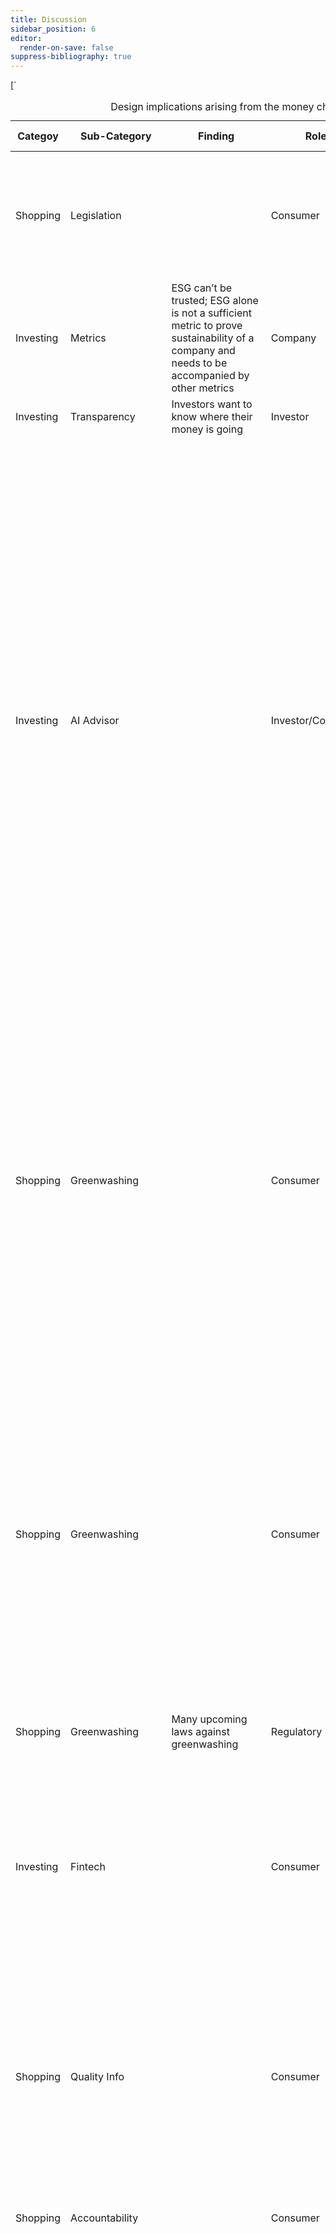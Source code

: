 ```yaml
---
title: Discussion
sidebar_position: 6
editor:
  render-on-save: false
suppress-bibliography: true
---
```





[`
<table style="width:100%;">
<caption>Design implications arising from the money chapter.</caption>
<colgroup>
<col style="width: 1%" />
<col style="width: 1%" />
<col style="width: 14%" />
<col style="width: 2%" />
<col style="width: 79%" />
<col style="width: 0%" />
</colgroup>
<thead>
<tr>
<th>Categoy</th>
<th>Sub-Category</th>
<th>Finding</th>
<th>Role</th>
<th><strong><em>Design Implications</em></strong></th>
<th></th>
</tr>
</thead>
<tbody>
<tr>
<td>Shopping</td>
<td>Legislation</td>
<td></td>
<td>Consumer</td>
<td>As a consumer, I can get notified by the app about highlights of poor legislation refuted by science.</td>
<td></td>
</tr>
<tr>
<td>Investing</td>
<td>Metrics</td>
<td>ESG can’t be trusted; ESG alone is not a sufficient metric to prove sustainability of a company and needs to be accompanied by other metrics</td>
<td>Company</td>
<td></td>
<td></td>
</tr>
<tr>
<td>Investing</td>
<td>Transparency</td>
<td>Investors want to know where their money is going</td>
<td>Investor</td>
<td>Visualize what happens with the money.</td>
<td></td>
</tr>
<tr>
<td>Investing</td>
<td>AI Advisor</td>
<td></td>
<td>Investor/Consumer</td>
<td>This applies to both institutional and increasingly retail investors. Sustainable investing is possible due to consumer demand for greener products and services, and new tools such as ESG for measuring sustainable businesses and assets, as well as advancements in large-scale computational technologies to analyze large amounts of tracking data, comparing performance between different assets. Given these developments, might it be possible to create a practical sustainable investing AI advisor for consumers?</td>
<td></td>
</tr>
<tr>
<td>Shopping</td>
<td>Greenwashing</td>
<td></td>
<td>Consumer</td>
<td>Sustainability is fragmented. How can billions of people find greener alternatives and build closer relationships with sustainability-focused companies? Greenwashing is widespread, how can we feel trust, honesty, and transparency? A research project for designing a sustainable shopping, savings, and investing companion.</td>
<td></td>
</tr>
<tr>
<td>Shopping</td>
<td>Greenwashing</td>
<td></td>
<td>Consumer</td>
<td>Reading EU Commission’s proposals, one might think the politicians have everything under control, we can relax and continue the same lifestyles as before. Unfortunately, this is not true. As with ESG, while the good intentions may be there, the reality is emissions keep rising, while they should be falling. It’s possible to curb greenwashing!</td>
<td></td>
</tr>
<tr>
<td>Shopping</td>
<td>Greenwashing</td>
<td>Many upcoming laws against greenwashing</td>
<td>Regulatory</td>
<td></td>
<td></td>
</tr>
<tr>
<td>Investing</td>
<td>Fintech</td>
<td></td>
<td>Consumer</td>
<td>Fintech Like a Robinhood stock symbol page for brands including live ESG metrics and ability to register divestment. Same for crypto can be automated? People will start to discuss ESG vs price discrepancy?</td>
<td></td>
</tr>
<tr>
<td>Shopping</td>
<td>Quality Info</td>
<td></td>
<td>Consumer</td>
<td>hetkel hinna info liigub aga toidu kvaliteedi info ei liigu roheline filter finding good quality products stock are disconnected from the products companies make</td>
<td></td>
</tr>
<tr>
<td>Shopping</td>
<td>Accountability</td>
<td></td>
<td>Consumer</td>
<td>What if we gave consumers the tools to keep companies accountable?</td>
<td></td>
</tr>
<tr>
<td>Investing</td>
<td>Education</td>
<td></td>
<td>Consumer</td>
<td>As an interaction design student who cares about the environment, I ask myself how can interaction design contribute to increase sustainability? I make the assumption that investing is inherently “good” for one’s life, in the same way, that doing sports is good, or eating healthy is good. It’s one of the human activities that is required for an improved quality of life as we age – and started investing sooner, rather than later, is best because of the compound interest. Nonetheless, investment also includes higher risk than sports or food. How to communicate the risk effectively while educating the users?</td>
<td></td>
</tr>
<tr>
<td>Investing</td>
<td>Engagement</td>
<td></td>
<td>Consumer</td>
<td>Airbnb for Investments platform for projects linked to your consumption habits. Can provide better products for you as well as invest in these companies. The consumer can feel closer connection to the businesses they interact with through shared values, leads to participatory design and stakeholder capitalism. Platform to understand investment products. Green crowdfunding already allows people to invest into projects to make new green products, for example from recycled materials. but what about getting involved on a deeper level. Bigger than projects, scalable solutions. Kickstarter has green projects section. Startups vs large businesses. The design of the user interface helps the adoption of a new technology. What is the suitable user interface for millennial green investors?</td>
<td></td>
</tr>
<tr>
<td>Saving</td>
<td>Fintech</td>
<td></td>
<td>Consumer</td>
<td><em>As a user, I can use the app to compare banks available in my country.</em></td>
<td></td>
</tr>
<tr>
<td>Investing</td>
<td>Transparency</td>
<td></td>
<td>Consumer</td>
<td>How could people apply the same principle (<strong>Know Your Company</strong>) when buying a product or investing? Would building an ESG community help push polluting companies towards greener practices? or starving them from cheap access to capital.</td>
<td></td>
</tr>
<tr>
<td>Investing</td>
<td>Metrics</td>
<td></td>
<td>Consumer</td>
<td>We need a dashboard of comparable public indicators about each company.</td>
<td></td>
</tr>
<tr>
<td>Investing</td>
<td>Community</td>
<td>Web3 allows pooling resources in multi-sign wallets.</td>
<td>Investor</td>
<td>Make a climate hedge fund with friends.</td>
<td></td>
</tr>
<tr>
<td>Investing</td>
<td>Fintech</td>
<td></td>
<td>Investor</td>
<td>Sustainable investing product for young people everyday use Crypto, NFT provide everyday excitement trend of young people in crypto retail investors without needing to pay bank fees</td>
<td></td>
</tr>
<tr>
<td>Shopping</td>
<td>Accountability</td>
<td></td>
<td>Consumer</td>
<td>AI alert: “The company you’ve purchased from 3x in the past month is owned by Unilevel, which is under investigation for poor labor practices and deforestation”.</td>
<td></td>
</tr>
<tr>
<td>Investing</td>
<td>Education</td>
<td></td>
<td>User</td>
<td>Help me write me investment thesis first.</td>
<td></td>
</tr>
<tr>
<td>Investing</td>
<td>Governance</td>
<td></td>
<td>Investor</td>
<td>Show company board membership in the app product view.</td>
<td></td>
</tr>
<tr>
<td>Saving</td>
<td>Anthropomorphism</td>
<td>Money anthropomorphism increases saving behavior; mobile money users are better at saving.</td>
<td>Consumer</td>
<td>Make saving money look like an avatar or piggy bank or another cute character.</td>
<td></td>
</tr>
<tr>
<td>Shopping</td>
<td>Payments</td>
<td>BNPL</td>
<td>Consumer</td>
<td>This suggests users are already used to having more options in the payment flow.</td>
<td></td>
</tr>
<tr>
<td>Shopping</td>
<td>Certification</td>
<td></td>
<td>Regulatory</td>
<td></td>
<td></td>
</tr>
</tbody>
</table>
`,`
<table style="width:100%;">
<caption>Design implications arising from the design chapter.</caption>
<colgroup>
<col style="width: 1%" />
<col style="width: 3%" />
<col style="width: 2%" />
<col style="width: 92%" />
</colgroup>
<thead>
<tr>
<th>Category</th>
<th>Sub-Category</th>
<th>Role</th>
<th><strong><em>Design Implications</em></strong></th>
</tr>
</thead>
<tbody>
<tr>
<td>Shopping</td>
<td>Greenwashing</td>
<td>Consumer</td>
<td>Personal CO2 tracking is ineffective and the focus should be on systematic change towards circular design and zero waste practices.</td>
</tr>
<tr>
<td>Shopping</td>
<td>Accountability</td>
<td>Consumer</td>
<td>Help consumers to demand more</td>
</tr>
<tr>
<td>Shopping</td>
<td>Lack of transparency</td>
<td>Consumer</td>
<td>Make open data easy to use in everyday life</td>
</tr>
<tr>
<td>Shopping</td>
<td>Transparency</td>
<td>Consumer</td>
<td>The key idea is making CO<del>2</del> Visible.</td>
</tr>
<tr>
<td>Investing</td>
<td>Greenwashing</td>
<td>Investor</td>
<td>Rank companies based on sustainability</td>
</tr>
<tr>
<td>Shopping</td>
<td>Guidance</td>
<td>Consumer</td>
<td>Help you to decide: what to buy, how to save, where to invest.</td>
</tr>
<tr>
<td>Shopping</td>
<td>Decision Fatigue</td>
<td>Consumer</td>
<td>What if there was a “Green Filter” on every product everywhere?</td>
</tr>
<tr>
<td>Saving</td>
<td>Engagement</td>
<td>Consumer</td>
<td>Become a Sustainability-Aware App or Game.</td>
</tr>
<tr>
<td>Investing</td>
<td>Education</td>
<td>Investor</td>
<td>Focus on how college students can invest in specific industries?</td>
</tr>
<tr>
<td>Shopping</td>
<td>Rankings</td>
<td>Consumer</td>
<td>Where to shop rankings for groceries: list worst offenders in terms of products; shop and invest according to your values.</td>
</tr>
<tr>
<td>Saving</td>
<td>Self Tracking</td>
<td>Consumer</td>
<td>What Quantified Self look like for sustainability?</td>
</tr>
<tr>
<td>Saving</td>
<td>Coaching</td>
<td>Consumer</td>
<td>Empowering people to live a sustainable day</td>
</tr>
<tr>
<td>Shopping</td>
<td>Decision Support</td>
<td>Consumer</td>
<td>What if there was a “Green Filter” on every product everywhere?</td>
</tr>
<tr>
<td>Saving</td>
<td>Engagement</td>
<td>Consumer</td>
<td>Become a Sustainability-Aware App or Game.</td>
</tr>
<tr>
<td>Saving</td>
<td>Guidance</td>
<td>Consumer</td>
<td>Guidance could help young people beat climate anxiety by taking meaningful action.</td>
</tr>
<tr>
<td>Saving</td>
<td>Mental Health</td>
<td>Consumer</td>
<td>The app is just as much about helping people deal with climate anxiety as it is with solving the climate issue.</td>
</tr>
<tr>
<td>Saving</td>
<td>Metrics</td>
<td>Company</td>
<td>List of metrics that should be tracked to enable useful analytics. Ex: % of beach pollution, air pollution, water pollution (I had this idea while meditating). In essence, “green filter” is a central data repository not unlike “Apple Health for Sustainability”.</td>
</tr>
<tr>
<td>Saving</td>
<td>Health Fitness</td>
<td>Consumer</td>
<td>Health and fitness category apps</td>
</tr>
<tr>
<td>Saving</td>
<td>Coaching</td>
<td>Consumer</td>
<td>Using “green filter” you can get a personalized sustainability plan and personal coach to become healthy and nature-friendly.</td>
</tr>
<tr>
<td>Saving</td>
<td>Personalization</td>
<td>Consumer</td>
<td>All green categories ― Green hub ― Ask the user to prioritize</td>
</tr>
<tr>
<td>Investing</td>
<td>AI Advisor</td>
<td>Investor / Consumer</td>
<td><p>In my “green filter” AI advisor app’s scenario, the AI is scanning for opportunities matching the user’s sustainable investment appetite and risk profile, using different methods of analysis, including alternative data sources.</p>
<p>Traditionally, financial analysts only looked at traditional data, such as company reports, government reports, historic performance, etc., for preparing advisory guidance to their clients. With the advent of AI and big data analysis, many other options of research data have become available, for example, accurate weather predictions for agriculture can affect guidance, because of expected future weather disasters in the area. Other examples include policy predictions, pollution metrics, etc.</p></td>
</tr>
<tr>
<td>Investing</td>
<td>Fintech</td>
<td>Investor / Consumer</td>
<td>Professional financial advisors use automated tools to analyze data and present it in human form to clients. Today’s ubiquitous mobile interfaces, however, provide the opportunity to ‘cut out the middleman’ and provide similar information to clients directly, at a lower cost and a wider scale, often without human intervention. Additional (more expensive) “human-judgment- as-a-service”, a combination of robots + human input, can help provide further personalized advice for the consumer, still at a cheaper price than a dedicated human advisor. Everyone can have a financial advisor.</td>
</tr>
<tr>
<td>Saving</td>
<td>Narrative Design</td>
<td>Consumer</td>
<td>Narrative design brings together film school storytelling experience with design.</td>
</tr>
<tr>
<td>Saving</td>
<td>Narrative Feed</td>
<td>Consumer</td>
<td>Rebuilt the app as a personalized, narrative lifestyle feed.</td>
</tr>
<tr>
<td>Investing</td>
<td>Community</td>
<td>Consumer</td>
<td>How the design can connect people to sustainable outcomes while shopping and investing? Perhaps even forming a community of sustainable action. What I showed in class looks like an app but it could also be a physical object (a speculative design). From the presentations I saw most students seemed to be interested in form and light (many lamps) and a couple were about medical uses. I don’t remember seeing one that could be compatible with the environmental sustainability focus unfortunately…</td>
</tr>
<tr>
<td>Saving</td>
<td>Guided Sustainability</td>
<td>Consumer</td>
<td><strong>Guided Sustainability</strong> refers to using technology to help users make more sustainable decisions and track progress toward goals. “using technology, such as AI and machine learning, to help individuals and organizations make more sustainable decisions and take actions that promote environmental and social sustainability. This can include things like analyzing data on resource usage and emissions, providing recommendations for reducing the environmental impact of operations, or helping to identify and track progress towards sustainability goals. The goal of guided sustainability is to make it easier for people to understand their impact on the environment and to take steps to reduce that impact.”</td>
</tr>
<tr>
<td>Saving</td>
<td>Data Ownership</td>
<td>Consumer</td>
<td>Young people are stuck inside platforms. You do not own the data you put on TikTok.</td>
</tr>
<tr>
<td>Shopping</td>
<td>Transparency</td>
<td>Consumer</td>
<td>With this perspective of scale, what would a shopping experience look like if one knew at the point of sale which products are greener and which are more polluting?</td>
</tr>
<tr>
<td>Investing</td>
<td>AI Advisor</td>
<td>Investor / Consumer</td>
<td>AI Financial Advisors will need to go further to motivate users; they are prone to mistakes based on the data they ingest.</td>
</tr>
<tr>
<td>Investing</td>
<td>Generative AI</td>
<td>Company</td>
<td>Allow producers to make use of Speculative and Participatory design to test out new product ideas.</td>
</tr>
<tr>
<td>Saving</td>
<td>Process</td>
<td>Company</td>
<td>Processes sustain things: implication for design: build an app.</td>
</tr>
<tr>
<td>Shopping</td>
<td>Choice Architecture</td>
<td>Consumer</td>
<td>If sustainability cannot be automated, give the user buttons to choose a sustainable option.</td>
</tr>
<tr>
<td>Shopping</td>
<td>Defaults</td>
<td>Consumer</td>
<td>The power of defaults. Make the sustainable option the default option.</td>
</tr>
<tr>
<td>Shopping</td>
<td>Alerts</td>
<td>Consumer</td>
<td>Your shopping products mostly come from Protector and Gamble and Nestle. These conglomerates have a massive CO2 footprint. Build an index to find alternatives.</td>
</tr>
<tr>
<td>Shopping</td>
<td>Transparency</td>
<td>Consumer</td>
<td>App shows traceability.</td>
</tr>
</tbody>
</table>
`,`
<table style="width:100%;">
<caption>Design implications arising from the college chapter.</caption>
<colgroup>
<col style="width: 2%" />
<col style="width: 3%" />
<col style="width: 2%" />
<col style="width: 90%" />
</colgroup>
<thead>
<tr>
<th>Category</th>
<th>Sub-Category</th>
<th>Role</th>
<th>Design Implications</th>
</tr>
</thead>
<tbody>
<tr>
<td>Saving</td>
<td>Community</td>
<td>Consumer</td>
<td>Taiwanese students are influenced by the actions of their peers; the app should show what other people are doing.</td>
</tr>
<tr>
<td>Saving</td>
<td>–</td>
<td>Consumer</td>
<td>People exist in relation to other people.</td>
</tr>
<tr>
<td>Investing</td>
<td>–</td>
<td>Investor</td>
<td>Psychology of ‘fundraising clubs’ vs individual investing</td>
</tr>
<tr>
<td>Investing</td>
<td>–</td>
<td>Investor</td>
<td><span class="citation" data-cites="UkraineDAOBiddingUkrainian">@UkraineDAOBiddingUkrainian</span> Ukraine DAO to support Ukraine through web3.</td>
</tr>
<tr>
<td>Shopping</td>
<td>–</td>
<td>Consumer</td>
<td>These social movements are small and require too much effort to be feasible for the app? Most college students are not zero waste or minimalist.</td>
</tr>
<tr>
<td>Shopping</td>
<td>–</td>
<td>Consumer</td>
<td>Group Purchases.</td>
</tr>
<tr>
<td>Saving</td>
<td>–</td>
<td>Consumer</td>
<td>Find Your Composting Community.</td>
</tr>
<tr>
<td>Investing</td>
<td>–</td>
<td>Investor</td>
<td>Provides a community for pooling money with like-minded investors.</td>
</tr>
<tr>
<td>Saving</td>
<td>Climate Anxiety</td>
<td>Consumer</td>
<td>How to support the youth? Design to reduce climate anxiety? Is getting people to go to nature more a good way to increase ecological awareness? Empowered by Design. Youth empowerment: The design should empower young people.</td>
</tr>
<tr>
<td>Shopping</td>
<td>–</td>
<td>Consumer</td>
<td>Consumer branded carbon credits like angry teenagers?</td>
</tr>
<tr>
<td>Saving</td>
<td>–</td>
<td>Consumer</td>
<td>Invest time not money, student don’t have money?</td>
</tr>
<tr>
<td>Saving</td>
<td>Social Trust</td>
<td>Consumer</td>
<td><strong>Show Success Scenarios!</strong></td>
</tr>
<tr>
<td>Saving</td>
<td>–</td>
<td>Consumer</td>
<td>Ask how much time you want to contribute.</td>
</tr>
<tr>
<td>Saving</td>
<td>–</td>
<td>Consumer</td>
<td>Match with other people based on time.</td>
</tr>
<tr>
<td>Saving</td>
<td>–</td>
<td>Consumer</td>
<td>Create a group chatroom.</td>
</tr>
<tr>
<td>Saving</td>
<td>–</td>
<td>Consumer</td>
<td>Use AI to help out with tips.</td>
</tr>
<tr>
<td>Saving</td>
<td>–</td>
<td>Consumer</td>
<td>Ask university students what do they study and match with that industry to become expert and sustainability leader in this field.</td>
</tr>
<tr>
<td>Saving</td>
<td>–</td>
<td>Consumer</td>
<td>People want to help and make a difference. Give people things to do. The <span class="citation" data-cites="dontlookupMethodology">@dontlookupMethodology</span> part of the <strong><em>Don’t Look Up</em></strong> movie’s social campaign provides 5 user models / roles for the audience to follow: Consumer, Investor, Activist.</td>
</tr>
<tr>
<td>Saving</td>
<td>–</td>
<td>Consumer</td>
<td>Choose Your Climate Solutions.</td>
</tr>
<tr>
<td>Saving</td>
<td>–</td>
<td>Consumer</td>
<td>Younger people show higher motivation (participants in climate protests). How to be relevant for a younger audience?</td>
</tr>
<tr>
<td>Saving</td>
<td>–</td>
<td>Consumer</td>
<td>Yet action remains low.</td>
</tr>
<tr>
<td>Saving</td>
<td>–</td>
<td>Consumer</td>
<td>Targeted and gated to college students.</td>
</tr>
<tr>
<td>Saving</td>
<td>–</td>
<td>Company</td>
<td>FB, etc, Gas all had the same launch strategy - start with students</td>
</tr>
<tr>
<td>Investing</td>
<td>–</td>
<td>Investor</td>
<td><span class="citation" data-cites="kuzminskiEcologyMoneyDebt2015">@kuzminskiEcologyMoneyDebt2015</span> ecology of money</td>
</tr>
<tr>
<td>Saving</td>
<td>–</td>
<td>Consumer</td>
<td>Young people are mobile-first</td>
</tr>
<tr>
<td>Shopping</td>
<td>–</td>
<td>Consumer</td>
<td>Persona: I care mostly about… fashion, art, …</td>
</tr>
<tr>
<td>Saving</td>
<td>–</td>
<td>Consumer</td>
<td>Young people like to follow trends.</td>
</tr>
<tr>
<td>Shopping</td>
<td>–</td>
<td>Consumer</td>
<td>Food ordering apps are popular.</td>
</tr>
<tr>
<td>Shopping</td>
<td>–</td>
<td>Consumer</td>
<td>Monoculture to regenerative food forests Oil to electric cars / bicycles.</td>
</tr>
<tr>
<td>Saving</td>
<td>–</td>
<td>Consumer</td>
<td>Social Educational Edutainment Fun</td>
</tr>
<tr>
<td>Saving</td>
<td>–</td>
<td>Consumer</td>
<td><span class="citation" data-cites="aespaAespaEseupaMY2020">@aespaAespaEseupaMY2020</span>: Karina from Korea. It makes sense your sustainability assistant would talk to you. Studies show gen N is speaking to computers all the time. Interacting with the user is on the rise. For example, Chime makes tipping suggestions on the place of purchase.</td>
</tr>
<tr>
<td>Investing</td>
<td>–</td>
<td>Investor</td>
<td>The demographics that stand to win the most from the green transformation of business are the youngest generations, with more years of life ahead of them, and more exposure to future environmental and social risks. It would be advisable for Generation Z and their parents (Millennials) to invest their resources in greener assets, however, it’s still difficult to pick and choose between ‘good’ and ‘bad’ financial vehicles to invest in.</td>
</tr>
<tr>
<td>Investing</td>
<td>–</td>
<td>Company</td>
<td>This creates an opportunity for a new generation of sustainable investment apps, focusing on the usability and accessibility of ESG for a mainstream audience. Generation Z and Millennials expect a consumer-grade user experience.</td>
</tr>
<tr>
<td>Investing</td>
<td>–</td>
<td>Investor</td>
<td>What would that experience look like? I’ve chosen these demographics with the assumption that if given the right tools, the emotional demand for sustainability could be transformed into action. The exploration of systems of feedback to enable consumers to apply more direct positive and negative pressure to the businesses and consumers signal consequences for undesirable ecological performance is a major motivation of this study.</td>
</tr>
<tr>
<td>Investing</td>
<td>–</td>
<td>Company</td>
<td>The current environmental upheaval, led by Gen-Z and Millennials, and the business adaptation (or lack thereof) to sustainable economic models, taking into account the hidden social and environmental costs we didn’t calculate in our pricing before.</td>
</tr>
<tr>
<td>Investing</td>
<td>–</td>
<td>Company</td>
<td>We also need to consider environmental effects (E in ESG). We haven’t taken into account the whole cost of production, leading to the wrong pricing information. To achieve this, we need expert governance (G).</td>
</tr>
<tr>
<td>Saving</td>
<td>–</td>
<td>Researcher</td>
<td>I was unable to find similar research on university and post-graduate level students in Taiwan.</td>
</tr>
<tr>
<td>Saving</td>
<td>–</td>
<td>Researcher</td>
<td>Taiwanese college students and SDGs <span class="citation" data-cites="hoImportancePerformanceSDGs2022">[@hoImportancePerformanceSDGs2022]</span>.</td>
</tr>
<tr>
<td>Saving</td>
<td>–</td>
<td>Researcher</td>
<td>College students in tourism and related fields … and sustainability</td>
</tr>
<tr>
<td>Shopping</td>
<td>–</td>
<td>Company</td>
<td>Consumers may be turned off by mentioning AI in product description. <span class="citation" data-cites="cicekAdverseImpactsRevealing2024">@cicekAdverseImpactsRevealing2024</span></td>
</tr>
<tr>
<td>Saving</td>
<td>–</td>
<td>Researcher</td>
<td>Progress in other areas of environmental protection has not made similar progress.</td>
</tr>
<tr>
<td>Shopping</td>
<td>–</td>
<td>Researcher</td>
<td>There are documentaries about oil product</td>
</tr>
<tr>
<td>Shopping</td>
<td>–</td>
<td>Researcher</td>
<td>Plastic production documentary</td>
</tr>
<tr>
<td>Saving</td>
<td>–</td>
<td>Researcher</td>
<td>I’ve seen several.. find and cite them to show the progression of the environmental movement in Taiwan ADD CITATION</td>
</tr>
<tr>
<td>Saving</td>
<td>–</td>
<td>Regulatory</td>
<td>The Taiwanese Green party</td>
</tr>
<tr>
<td>Saving</td>
<td>–</td>
<td>Researcher</td>
<td>Contact SOAS?</td>
</tr>
</tbody>
</table>
`,`
<table style="width:99%;">
<caption>Design implications arising from the sustainability chapter.</caption>
<colgroup>
<col style="width: 6%" />
<col style="width: 7%" />
<col style="width: 8%" />
<col style="width: 76%" />
</colgroup>
<thead>
<tr>
<th><strong>Category</strong></th>
<th><strong>Sub-Category</strong></th>
<th><strong>Role</strong></th>
<th><strong>Design Implications</strong></th>
</tr>
</thead>
<tbody>
<tr>
<td>Shopping</td>
<td>Transparency</td>
<td>Consumer</td>
<td>In unison, the reviewed technologies and practices move us closer to enabling <em>realtime ESG</em>: up-do-date transparent information about how our product are produced.</td>
</tr>
<tr>
<td>Shopping</td>
<td>Speed</td>
<td>Consumer / Investor</td>
<td>Realtime ESG is a building block to enable consumers and investors make more accurate, real-world purchase decisions.</td>
</tr>
<tr>
<td>Shopping</td>
<td>Actionability</td>
<td>Consumer</td>
<td>Simplify action</td>
</tr>
<tr>
<td>Shopping</td>
<td>Pollution</td>
<td>Consumer</td>
<td><em>People live in the polluted areas are so used to it. What app to wake them up? “You live in a highly polluted area. Here’s the TOP 10 companies causing pollution. Here’s what you can do.”</em></td>
</tr>
<tr>
<td>Saving</td>
<td>Health Tracking</td>
<td>Consumer</td>
<td>Blood testing and biomarkers allow people to track their health. I’m introducing the concept of ‘eco-markers’ to follow the sustainability of human activities.</td>
</tr>
<tr>
<td>Investing</td>
<td>Circular Economy</td>
<td>Company</td>
<td>AI can help us make sense of the vast amounts of sustainability data generated daily.</td>
</tr>
<tr>
<td>Investing</td>
<td>EPR</td>
<td>Company</td>
<td>ERP and CDP data should be part of Green Filter.</td>
</tr>
<tr>
<td>Shopping</td>
<td>Eco-Design</td>
<td>Consumer</td>
<td>How to find eco-designed products?</td>
</tr>
<tr>
<td>Investing</td>
<td>CE and EPC</td>
<td>Company</td>
<td>Encouraging Sustainable Design</td>
</tr>
<tr>
<td>Governance</td>
<td>Politics Matter</td>
<td>Regulatory</td>
<td></td>
</tr>
<tr>
<td>Governance</td>
<td></td>
<td>Regulatory</td>
<td>Call for GOP contributors’ transparency</td>
</tr>
<tr>
<td>Governance</td>
<td></td>
<td>Researcher</td>
<td>“triple turn”</td>
</tr>
<tr>
<td>Governance</td>
<td></td>
<td>Company</td>
<td>Lack of transparency</td>
</tr>
<tr>
<td>Shopping</td>
<td></td>
<td>Consumer</td>
<td>Sustainability is part of product quality. If a product is hurting the environment, it’s a low quality product.</td>
</tr>
</tbody>
</table>
`,`
<table style="width:100%;">
<caption>Design implications arising from the AI chapter.</caption>
<colgroup>
<col style="width: 2%" />
<col style="width: 3%" />
<col style="width: 2%" />
<col style="width: 92%" />
</colgroup>
<thead>
<tr>
<th><strong>Category</strong></th>
<th><strong>Sub-Category</strong></th>
<th><strong>Role</strong></th>
<th>Implication</th>
</tr>
</thead>
<tbody>
<tr>
<td>AI</td>
<td>–</td>
<td>Company</td>
<td>AI companions could combine sensor data from human bodies with the ability to reason about human speech, to provide increasingly relevant, in-context assistance. Because of the conversational nature of LLMs, they are very useful for affective computing.</td>
</tr>
<tr>
<td>AI</td>
<td>Anthropomorphism</td>
<td>Company</td>
<td>This suggests adding an avatar to the AI design may be worthwhile.</td>
</tr>
<tr>
<td>AI</td>
<td>Voice Assistants</td>
<td>Company</td>
<td>There are many distinct ways how an algorithm can communicate with a human. From a simple search box such as Google’s to chatbots, voices, avatars, videos, to full physical manifestation, there are interfaces to make it easier for the human communicate with a machine.</td>
</tr>
<tr>
<td>AI</td>
<td>Sustainability</td>
<td>Consumer</td>
<td>While I’m supportive of the idea of using AI assistants to highlight more sustainable choices, I’m critical of the tendency of the above examples to shift full environmental responsibility to the consumer. Sustainability is a complex interaction, where the producers’ conduct can be measured and businesses can bear responsibility for their processes, even if there’s market demand for polluting products.</td>
</tr>
<tr>
<td>AI</td>
<td>Sustainability</td>
<td>Consumer</td>
<td>Personal sustainability projects haven’t so far achieved widespread adoption, making the endeavor to influence human behaviors towards sustainability with just an app – like its commonplace for health and sports activity trackers such as Strava (fig. 9) –, seem unlikely. Personal notifications and chat messages are not enough unless they provide the right motivation. Could visualizing a connection to a larger system, showing the impact of the eco-friendly actions taken by the user, provide a meaningful motivation to the user, and a strong signal to the businesses?</td>
</tr>
<tr>
<td>AI</td>
<td>Machine Learning</td>
<td>Company</td>
<td>All of the interfaces mentioned above make use of machine learning (ML), a tool in the AI programming paradigm for finding patterns in large sets of data, which enables making predictions useful in various contexts, including financial decisions. These software innovations enable new user experiences, providing an interactive experience through chat (chatbots), using voice generation (voice assistants), virtual avatars (adds a visual face to the robot).</td>
</tr>
<tr>
<td>AI</td>
<td>Character Design</td>
<td>Company</td>
<td>“I’m a digital companion, a partner, an assistant. I’m a Replika.” said Replika, a digital companion app via GitHub Copilot, another digital assistant for writing code, is also an example of how AI can be used to help us in our daily lives.</td>
</tr>
<tr>
<td>AI</td>
<td>Psychology</td>
<td>Researcher</td>
<td>Humans respond better to humans?</td>
</tr>
<tr>
<td>AI</td>
<td>Psychology</td>
<td>Researcher</td>
<td>Humans respond better to machines that take into account emotion?</td>
</tr>
<tr>
<td>AI</td>
<td>Open Source</td>
<td>Regulatory</td>
<td>For public discussion to be possible on how content is displayed, sorted, and hidden, algorithms need to be open source.</td>
</tr>
<tr>
<td>AI</td>
<td>User Experience</td>
<td>Company</td>
<td>User experience design (AI UX) plays a crucial role in improving the consumer-to-investing journey. The missed opportunity to provide an even more interactive experience in line with user expectations.</td>
</tr>
<tr>
<td>AI</td>
<td>LLMs</td>
<td>Company</td>
<td>Prompt-engineering findings have significance for “green filter” as it validates the idea of creating advanced prompts for improved responses. For “green filter”, the input would consist of detailed user data + sustainability data for detailed analysis.</td>
</tr>
<tr>
<td>AI</td>
<td>Cuteness</td>
<td>Company</td>
<td>Cuter apps have higher retention</td>
</tr>
<tr>
<td>AI</td>
<td>Transparency</td>
<td>Consumer</td>
<td>Understanding algorithm transparency helps humans to regard the AI as a machine rather than a human</td>
</tr>
<tr>
<td>AI</td>
<td>Anthropomorphism</td>
<td>Company</td>
<td></td>
</tr>
</tbody>
</table>
`,`
<table>
<thead>
<tr>
<th>Col1</th>
<th>Col2</th>
<th>Col3</th>
</tr>
</thead>
<tbody>
<tr>
<td>Donut Economy</td>
<td>Unrolled Donut</td>
<td></td>
</tr>
<tr>
<td>Regenerative Capitalism</td>
<td>8 Principles</td>
<td></td>
</tr>
<tr>
<td>Blue Economy</td>
<td></td>
<td></td>
</tr>
<tr>
<td>ESG</td>
<td></td>
<td></td>
</tr>
<tr>
<td>B Corp</td>
<td></td>
<td></td>
</tr>
</tbody>
</table>
`,`
<table>
<colgroup>
<col style="width: 16%" />
<col style="width: 83%" />
</colgroup>
<thead>
<tr>
<th>Factor</th>
<th>Potential explanation</th>
</tr>
</thead>
<tbody>
<tr>
<td><strong>Survey framing effect</strong></td>
<td>Survey respondents may feel the way I framed the survey question for “joining groups” made it sound like an extra commitment they didn’t want to make.</td>
</tr>
<tr>
<td><strong>Group fatigue</strong></td>
<td>Survey respondents may already have too many group obligations to attend to (school, work, family, etc). Joining another new group may feel like a burden, not a benefit.</td>
</tr>
<tr>
<td><strong>Fear of awkwardness</strong></td>
<td>Survey respondents may feel joining strangers in online group is risky, uncomfortable or unnecessary.</td>
</tr>
<tr>
<td><strong>Desire for personal achievement and changing cultural trends</strong></td>
<td>Survey respondents may be more motivated by <em>individual achievement</em> to personally feel they are making a difference instead of waiting for the group. Possibly they are more individualistic than my expectations in their behavior (particularly in a digital context) and the traditional “group society” stereotype is weakening.</td>
</tr>
<tr>
<td><strong>Are “group” and “sustainability” concepts related enough?</strong></td>
<td>Survey respondents may not clearly understand the benefit for sustainability from their joining a group.</td>
</tr>
</tbody>
</table>
`];

````mdx-code-block
import Figure from '/src/components/Figure';
import MyEmbed from '/src/components/Embed';
import Elephant from "./images/discussion/elephant.png";
import Everything from "./images/discussion/everything.png";
````

# Discussion

How can finance enable/help/encourage sustainability? Personalized
Investing

An open question is whether young investors are more easily than
professionals swayed by influencers?

, Can the democratization of various uses of money include
sustainability as a feature?

For consumer activism to become mainstream it needs to much simpler.
Consumers do have increasing power to use their money to reinforces
certain types of businesses; as conscious consumers we can vote with our
dollars. How can we do it？ Sustainable brands, ESG, etc, etc. Pushing
highers Standards and choose companies that adopt circular design” What
is the consumer CO<sub>2</sub> contribution? What is the target? Consume
pressure to advance ESG regulatory standards to add a baseline ESG
dynamic pricing of risk like climate, mandatory climate disclosures,
carbon pricing knowing your supply chain, analyze supply chain risk.

Product-level reporting can be a basis for investing in companies.
“Product-investing”. I want to invest in particular products.

Overconsumption and underinvestment. -, includes financial products
creating pathways towards sustainability-focused investing.

**Important: “creating sustainability trust in companies in realtime”**

My home country Estonia at the time was considered low-income, a small
nation in poverty behind the *Iron Curtain* occupation of the Soviet
Union; we now in 2024, have also reached high-income status.

Memes and AI assistant can be a tool for empowerment. I would like to
have an AI agent to set my requirements and preferences and give a
“f\*\*\* you” middle finger to companies that don’t meet them. I could
also give a thumbs up to companies that meet my expectations. Perhaps
the user interface could like Tinder where I can swipe left and right.

How can AI interfaces enable/help/encourage sustainability? AI-fying
User Interfaces (for Sustainability)

Trend of sustainably, how can sustainability become more accessible?
People want to shop, save, and invest sustainably - how to do it?

Sustainable capital allocation methods are many. The extent to which
this funnel works - and it’s indeed a complex, multi–step funnel -
depends on curbing greenwashing to a level that allows consumers to
distinguish eco–friendly businesses from the heavy polluters.

ESG reports are very general and opaque. We need product-level analytics
and reporting to be able to compare products.. ESG is filled with
greenwashing. ESG is a really low bad. metrics and goals: ESG, SDGs, ESG
risk. Q: Reflection on the ESG wave: Does a company that performs well
in carbon reduction but whose products are harmful to health conform to
the spirit of ESG? Sest ei saa ESG ja teisi mõõdikuid usaldada,
crowdsourced mõõdikud.

My thesis centers on embedding transparency into every stage of a
product’s life–cycle, from raw‐material sourcing through purchase to
end‐of‐life recycling, so that young adults can make truly informed,
sustainability-driven financial decisions.

Investing is a fundamentally hopeful act. It means I think there’s a
future. Specifically, ‘green investing’ is investing in the future of
our planet - but can we trust the sustainability practices the ‘green’
investment vehicles aggregate, promising to have a positive impact? For
example, the European Union for many years counted biomass as ‘green’
energy, even while forestry companies were cutting down trees to produce
the biomass - the regulation was not specific enough to curb this
practice. So, in effect, a ‘green investor’ might be supporting
deforestation. How can an easy-to-use investment app address such
complexities without alienating the users?

Copy-investing is a popular feature of retail investing platforms like
EToro

For young people, investing mostly means buying cryptocurrencies?

It can be as mundane as choosing the next eco-friendly product instead
of the polluting one we purchase in the supermarket make a difference?
How to invest in the growth of companies that put ESG at the center of
their activities instead of using it for greenwashing? Creating direct
ties will improve ESG. A journey from consumption to investing, in line
with users’ personal values, by providing relevant sustainable finance
guidance.

Consumption is ruining the world the world thinking as an investor the
investor mindset. But there’s so much capital in large funds retails
investor money doesn’t matter at all. does retail money make any
difference? Retail Investor Helpers: A wide number of banks are offering
services marketed a sustainable. It’s hard to decide. Gamestop for
climate massively collaborative investing by gen-z?

Analysis: Messari: investor education, information asymmetry.The
Information evavõrdsus disparity between pro and novice investors
creates a big gap in knowledge.

College Student Willingness to pay ( WTP)

Defining the Problem Space.

college students can get used to looking at financial charts

## App Installs

![](discussion_files/figure-markdown_strict/cell-3-output-1.png)

**Uninstalls**

What percentage of people uninstalled it?

## Design Implications and Feature Ideas from Literature Review

### Finance

Design implications results from the literature review on design.

<div dangerouslySetInnerHTML={{ __html: quartoRawHtml[0] }} />

### Design

This chapter has the following design implications. This chapter and
design implications spurred the following feature ideas.

Several Superapps already contain features for payments (shopping),
savings, and investing - yet don’t integrate Digital Product Passports
to understand the products’ journey, including the origin and
manufacturing conditions, materials, components, CO<sub>2</sub>
footprint and environmental impact, post-consumer repair, recycling, and
end-of-life disposal guidelines.

<div dangerouslySetInnerHTML={{ __html: quartoRawHtml[1] }} />

### College

College Students Need Tools for Action

Environment shapes action.. create an environment where college students
can influence companies.

<div dangerouslySetInnerHTML={{ __html: quartoRawHtml[2] }} />

### Sustainability

*Design Implications from the Sustainability chapter*

Start with the most polluted regions as priority?

<div dangerouslySetInnerHTML={{ __html: quartoRawHtml[3] }} />

### AI

This chapter looked at AI in general since its early history and then
focused on AI assistants in particular.

<div dangerouslySetInnerHTML={{ __html: quartoRawHtml[4] }} />

## Mindmaps

Initial version of the concept map focused on the app itself.
<MyEmbed src="https://xmind.works/share/Yu5h5ikA" text="Loading Mindmap..." />

Current concept map focusing on sustainability.

<MyEmbed src="https://miro.com/app/live-embed/uXjVPEUthh4=/?moveToViewport=-768,-439,1536,876&embedId=523854480229" text="Loading Concept Map..." />

## What is Research?

I, as the researcher, am similar to the blind people in the elephant
story; focusing on greening shopping, saving, and investing are only the
trunk of the enormous elephant that is environmental disaster unfolding
in front of our eyes.

````mdx-code-block
<Figure
  caption="Illustration of the Jainist parable Anekāntavāda also known as Blind Men and an Elephant. Generated by Midjourney on August 17, 2023. Prompt: 'A simple pencil-drawn illustration of the the story Blind men and an elephant. The man touching the elephant's trunk is a research scientist. Ohara Donshu, Itcho Hanabusa, Japanese woodcut Edo style'"
  src={Elephant}
/>
````

Design research books

Koskinen (2011)

Ries (2011)

Design Studies Journal

*Research through design* is a method for *interaction design research*
in Human-Computer Interaction (HCI).

Zimmerman et al. (2007)

Salovaara (2020) defining a research question

Nunnally & Farkas (2016)

interview people at google who made the green filter options

Design artefacts

“design’s nature as a ‘problem-solving’ science” Oulasvirta & Hornbæk
(2016)

my contribution is the design artefact, “HCI researchers also make
constructive contributions by developing new technologies and design”

Affairs (2013) Card sorting

*How Models Work* (n.d.)

````mdx-code-block
<Figure
  caption="Everything"
  src={Everything}
/>
````

Behavirour kit:

Take the metrics from the several frameworks and display them on the
product and company level? People can choose their own framework and see
product data through that lens and vocabularies.

<div dangerouslySetInnerHTML={{ __html: quartoRawHtml[5] }} />

“research for design”. design research is about expanding opportunities
and exploration

RanYwayZ (2016)

Baytaş (2020) three categories of design research: Research for Design
Research into Design Research through Design

*047* (n.d.)

(**mehmetaydinbaytas3KindsDesign2020?**) Research for / into / through
Design

*(5) Qualitative Vs. Quantitative UX Research - YouTube* (n.d.)

*When to Use Which UX Research Method - YouTube* (n.d.)

*Great UX Research for Non-Researchers Steve Portigal Awwwards San
Francisco* (n.d.)

Erika Hall (n.d.)

Contact Kalle Lasn, Culture Jam

online/offline ethnographic participant observation At this stage in the
research, the central concept being studied is defined generally as user
expectations for a sustainable investment app.

What are my hypotheses?

User experiments

Financial statistics

Analyzing existing apps and user pain-points

List of topics gleaned from literature review for discussion with the
experts:

Transparency and sources of ESG and similar data

I will test the prototype with potential users using an online choice
experiment survey.

Research Process In terms of literature review, academic inquiry in
social sciences largely follows phenomena, while the issues and
technologies discussed here are emergent. Not many studies exist yet
(they might in a few years), which is why some of my references are to
company press releases and news stories, or for public companies, their
advisory for investors.

Target potential retail investors aged in generation-z 20-29, all gender
in Taiwan. In general, the Taiwanese culture is savings oriented: I’m in
a good location for financial user experience research.

Set your target goals

Access to health care

Access to education

Climate action

I propose *interfaces* and *workflows* to see financial interactions
through the filter of sustainability.

What kind of sustainability info do college students care about? How
would college students prefer to interact with the AI? What role would
college students prefer the AI to take? How can college students trust
AI? What can college students do to aid sustainability efforts? How
might AI assistants help college students find shopping, saving, and
investing opportunities?

How can design enable/help/encourage sustainability?

also known as circular economy. Assuming that as individuals we want to
act in a sustainable way, how exactly would be go about doing that?

…for Sustainable Products

*Results: Open data is needed for civic engagement. Sharing vs privacy
is a political question. Privacy and data-sharing are not in opposition.
Sustainability needs to be balanced with privacy.*

Give Gen-Z the tools to turn climate anger into positive change to
transform companies

Use imagination

Young people expect a product.

Societal movements change things: implication for design: build a
community

Growing public understanding of how nature works and intersects with our
use of money to buy products, creates interest in understanding “where
does stuff come from”. Sustainable supply chains.

“Systemic change through financial actions driving policy and market
changes encourage broader industry shifts towards greener practices”.

Overconsumption-driven extractive business practices contribute to the
degradation of Earth’s natural ecosystems, pollution of water, air, and
soil, deforestation, diminishing biodiversity, climate instability,
extreme weather, modern slavery, worsening human health, and other
environmental and social challenges (ADD CITATION). Companies are
attuned to consumer demand however widespread greenwashing makes it
tiring to find sustainability-focused companies and requires extensive
time for research. Even for highly motivated people, it’s difficult to
know what’s sustainable.

My interest lies in understanding how AI assistants can help conscious
consumers become sustainable investors. The purpose of this study is to
explore how to provide the best user experience to potential sustainable
financial AI companion users. In their sustainability report every
company looks perfect. How can people shop, save and invest sustainably?
Where does our money go and what are some greener alternatives? The
companion enables people to be more transparent and responsible in their
consumption behavior.

In Taiwan water is too polluted can’t swim

air is too dirty can’t breather (show my own stats)

Start local then go global with backup data from global sources

Ask chatgpt how to organize my sections

rq: how to connect env destruction pollution to source causes

rq: how to connect everyday financial actions to environmental impact in
a visual/ meaningful way

idea came riding my bike in annan can’t swim in yhe annan river

show local pollution map?

show factories on the map

instead of the browser pluging just make a website where you can share
the link of the product (and cache rhe results)

on ios can use the share screen to share to the app?

ICID calls upon us to have the courage to redesign entire industries

This research takes place at the intersection of Taiwanese college
students, sustainability, finance, AI, and design.

For the average person like myself, my experience with money is mostly
limited to buying things at the supermarket. Food, clothes, furniture,
soap, mobile phone. This leaves very few options on how to start with
something new like saving and investing.

Could the Green Supermarket become the entry point to Green Savings and
Green Investing?

Oboarding more people for sustainable practices is a complex interaction
design issue hindered by ambiguous data (what is sustainable?) and messy
human motivations (we love buying things).

What can people who want to preserve Earth’s environment, exactly do?
How can networks of people come together?

— LLMs enable data journalists to create stories: Big Local News (2024)

Health tracking apps paired with connected devices such as Apple Watch
filled with sensors provide one model for simple interactions to
dynamically track digital health data - also known as a quantified self.
This data allows apps to provide tips how to improve health outcomes
through small daily actions such as climbing more stairs. Small
interactions allow users to align their goals with their actions.

What would be a good interface to track sustainability? What is the user
interface at scale, useful for billions of people?

One way to influence societal outcomes is to decide where to put our
money. While our financial decisions are a vote towards the type of
businesses we want to support, is it enough?

While some people are demanding sustainability, and some governments and
companies are announcing green investment opportunities, how can
consumers discover the most suitable investment options for their
situation?

How can retail investors access and differentiate between eco-friendly
sustainability-focused investable assets?

The level of knowledge of and exposure to investing varies widely
between countries and people.

Could linking green consumption patterns with sustainable investing
provide another pathway to speed up achieving climate justice as well as
personal financial goals?

In this simplified scenario, I’m in a physical offline store, doing some
shopping. When putting a bottle of Coca Cola in my basket, my AI
companion Susan will ask me a personalized question:

Does individual climate action help?

Gen-Z college students (target users) may not have the capital to make a
financial dent today however they can be early adopter and they will be
the decision-makers in a few years.

“Like climate change, the focus on individual actions as a solution is
often misplaced, though it remains a focus of media and industry. For
decades, the petrochemical industry has offloaded responsibility onto
individuals through promoting concepts such as the”carbon footprint”,
championed in a 2004 advertising campaign by British Petroleum” Lavers
et al. (2022).

Individual efforts are too small to matter unless they’re inspired by
Community a effort

atmospheric pollution and climate change

The latest IPCC report Calvin et al. (2023)

Dimock (2019)

Latvian Kora app for tracking personal CO2 footprint, Earn KORA coins
for reducing CO2 emissions (Kora Sustainability, 2019).

## Google Chrome Extentsion

While Google is the most popular browser with 3 billion users,
extensions are a relatively less known feature of the browser. Most
popular extensions are Grammarly, for Taiwanese students End Note is
familiar.

However it’s only available for computers (extensions don’t run on
phones and tablets).

## Results

The research helps me (and others) to

Avoid reinventing the wheel and duplicating existing approaches.

It aims to help app developers maximize impact by aiding complementary
additionality.

Make high-quality products. If used wisely, money can help build
communities of sustainable impact.

Define every word in the title: “The Journey from Consumer to Investor:
Designing a Financial AI Companion for Young Adults to Help with
Sustainable Shopping, Savings, and Investing”

Journey - behavioral change takes time

Consumer - purchase goods without thinking about the effect

Investor - thinking about the return

Design - decisions

Financial - dealing with money

AI Companion - automated sidekick

Young Adults - College Students

Help - to be of assistance

Sustainable Shopping - shopping understanding the consequences

Sustainable Saving - in this context I mean Sustainable Savings, that is
reducing one’s environmental footprint

Sustainable Investing - activity of thinking longer-term

### Open-ended Questions

<MyEmbed src="https://docs.google.com/forms/d/e/1FAIpQLScq-je7rqRCNr81L4yX85WBaKjwCH3598VBFBwe0xjpD4xq3A/viewform?embedded=true" text="Loading Survey..." />

### Close-ended Questions

<MyEmbed src="https://docs.google.com/forms/d/e/1FAIpQLSekHIl6BlfdEDqLw0-RC1m1kQuOkNe9WxYX8AmvF-9WCopcJw/viewform?embedded=true" text="Loading Survey..." />

## Expert Surveys

<MyEmbed src="https://docs.google.com/forms/d/e/1FAIpQLSdJ_pNqBliyn1oAzMJkabtSFGouXBxS9MyPpsO5fPMN25Y_ag/viewform?embedded=true" text="Loading Survey..." />

## Database

Compile a database on relevant apps and companies in the space

Easily access data used in this research project (please wait a bit
until it loads below). The database includes sustainability-focused apps
categorized by features and problems they try to solve, sustainable
investing apps, and links to research papers.

<MyEmbed src="https://airtable.com/embed/shr4SJcuhnfPBKLXo?backgroundColor=red" text="Loading Database..." />

## Design Implications from the User Survey

### Group-Related Features

General theory about Taiwanese society suggests that it’s low-context
and people need groups to do activities. But my survey about my
sustainability app shows that people don’t pick the features for joining
groups. Joining groups was one of the least interesting choices in the
survey.

<div dangerouslySetInnerHTML={{ __html: quartoRawHtml[6] }} />

Factorial Surveys (Li et al., 2022): “Factorial surveys is a research
method that combines classical experiments with survey methodologies.
Factorial surveys use short narratives, called vignettes, to represent
various levels of independent variables that are too complex or
unethical to create and manipulate in real-world or lab situations”

and a including a choice experiment between potential feature sets in
consumption, savings, and investment.

Start with a simple but powerful question: — Does it matter what you
buy? — Does it matter how much you save? — Does it matter where you
invest? Why?

## Research Limitations

First, finance is a highly regulated industry and the proposed user
experience designs may be limited by legal requirements. This study does
not take such limitations into account, rather focusing only on the user
experience.

This work is focused on user experience design and does attempt to make
a contribution to economics.

ESG data is expensive so couldn’t be used in this research. ESG needs
data to give us an accurate understanding of the realities inside
companies and the user experience design does not address the underlying
data quality problem further than by providing a link to the data
source.

I don’t have access to user financial data.

Research Reason: While many people are working on AI models, there’s a
lack of people working on “Human-AI interaction”. Sustainability is the
context. How can we better team up to solve the challenges we face this
century? The huge externalities.

## Future Research

The literature is rich and there is ample space for future research. The
following includes some suggestions for authors whose work deserves a
deeper look.

Does the specialized interface offer any advantages of a general UI such
as ChatGPT, Claude, Gemini, Mistral, and others?

Some ideas for fruitful research directions

Perception of pollution levels among Taiwanese college students.

RQ: Does AI acceptance increase with Affective Computing?
